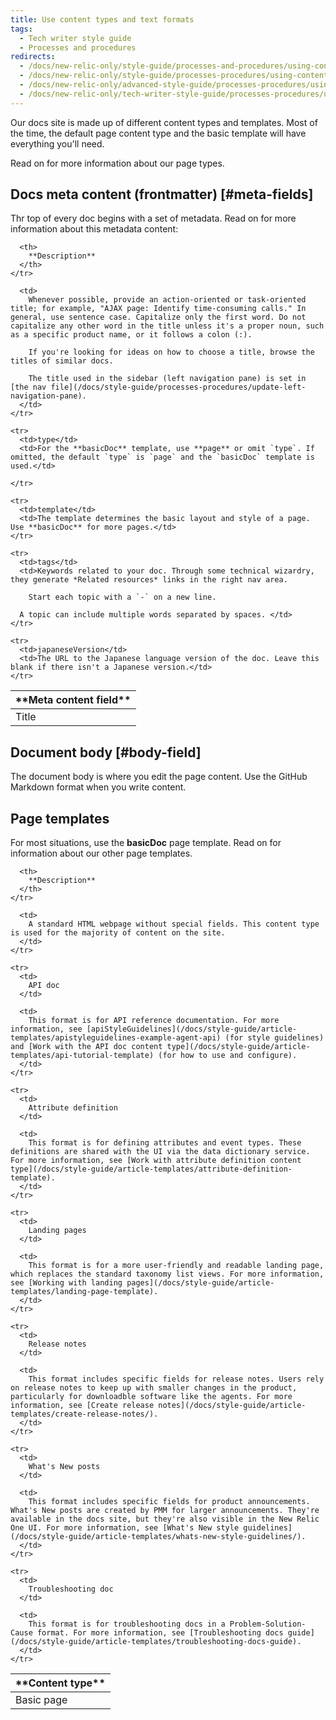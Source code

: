 ```yaml
---
title: Use content types and text formats
tags:
  - Tech writer style guide
  - Processes and procedures
redirects:
  - /docs/new-relic-only/style-guide/processes-and-procedures/using-content-editors
  - /docs/new-relic-only/style-guide/processes-procedures/using-content-editors
  - /docs/new-relic-only/advanced-style-guide/processes-procedures/using-content-editors
  - /docs/new-relic-only/tech-writer-style-guide/processes-procedures/using-content-editors
---
```


Our docs site is made up of different content types and templates. Most of the time, the default page content type and the basic template will have everything you'll need.

Read on for more information about our page types.

## Docs meta content (frontmatter) [#meta-fields]

Thr top of every doc begins with a set of metadata. Read on for more information about this metadata content:

<table>
  <thead>
    <tr>
      <th width={150}>
        **Meta content field**
      </th>

      <th>
        **Description**
      </th>
    </tr>
  </thead>

  <tbody>
    <tr>
      <td>
        Title
      </td>

      <td>
        Whenever possible, provide an action-oriented or task-oriented title; for example, "AJAX page: Identify time-consuming calls." In general, use sentence case. Capitalize only the first word. Do not capitalize any other word in the title unless it's a proper noun, such as a specific product name, or it follows a colon (:). 

        If you're looking for ideas on how to choose a title, browse the titles of similar docs. 

        The title used in the sidebar (left navigation pane) is set in [the nav file](/docs/style-guide/processes-procedures/update-left-navigation-pane).  
      </td>
    </tr>

    <tr>
      <td>type</td>
      <td>For the **basicDoc** template, use **page** or omit `type`. If omitted, the default `type` is `page` and the `basicDoc` template is used.</td>

    </tr>

    <tr>
      <td>template</td>
      <td>The template determines the basic layout and style of a page. Use **basicDoc** for more pages.</td>
    </tr>

    <tr>
      <td>tags</td>
      <td>Keywords related to your doc. Through some technical wizardry, they generate *Related resources* links in the right nav area. 
        
        Start each topic with a `-` on a new line. 
      
      A topic can include multiple words separated by spaces. </td>
    </tr>

    <tr>
      <td>japaneseVersion</td>
      <td>The URL to the Japanese language version of the doc. Leave this blank if there isn't a Japanese version.</td>
    </tr>

  </tbody>
</table>

## Document body [#body-field]

The document body is where you edit the page content. Use the GitHub Markdown format when you write content.

## Page templates

For most situations, use the **basicDoc** page template. Read on for information about our other page templates.

<table>
  <thead>
    <tr>
      <th width={150}>
        **Content type**
      </th>

      <th>
        **Description**
      </th>
    </tr>
  </thead>

  <tbody>
    <tr>
      <td>
        Basic page
      </td>

      <td>
        A standard HTML webpage without special fields. This content type is used for the majority of content on the site.
      </td>
    </tr>

    <tr>
      <td>
        API doc
      </td>

      <td>
        This format is for API reference documentation. For more information, see [apiStyleGuidelines](/docs/style-guide/article-templates/apistyleguidelines-example-agent-api) (for style guidelines) and [Work with the API doc content type](/docs/style-guide/article-templates/api-tutorial-template) (for how to use and configure).
      </td>
    </tr>

    <tr>
      <td>
        Attribute definition
      </td>

      <td>
        This format is for defining attributes and event types. These definitions are shared with the UI via the data dictionary service. For more information, see [Work with attribute definition content type](/docs/style-guide/article-templates/attribute-definition-template).
      </td>
    </tr>

    <tr>
      <td>
        Landing pages
      </td>

      <td>
        This format is for a more user-friendly and readable landing page, which replaces the standard taxonomy list views. For more information, see [Working with landing pages](/docs/style-guide/article-templates/landing-page-template).
      </td>
    </tr>

    <tr>
      <td>
        Release notes
      </td>

      <td>
        This format includes specific fields for release notes. Users rely on release notes to keep up with smaller changes in the product, particularly for downloadble software like the agents. For more information, see [Create release notes](/docs/style-guide/article-templates/create-release-notes/).
      </td>
    </tr>

    <tr>
      <td>
        What's New posts
      </td>

      <td>
        This format includes specific fields for product announcements. What's New posts are created by PMM for larger announcements. They're available in the docs site, but they're also visible in the New Relic One UI. For more information, see [What's New style guidelines](/docs/style-guide/article-templates/whats-new-style-guidelines/).
      </td>
    </tr>

    <tr>
      <td>
        Troubleshooting doc
      </td>

      <td>
        This format is for troubleshooting docs in a Problem-Solution-Cause format. For more information, see [Troubleshooting docs guide](/docs/style-guide/article-templates/troubleshooting-docs-guide).
      </td>
    </tr>
  </tbody>
</table>


